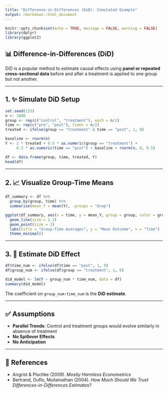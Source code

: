 ```yaml
---
title: "Difference-in-Differences (DiD): Simulated Example"
output: rmarkdown::html_document
---
```


```r
knitr::opts_chunk$set(echo = TRUE, message = FALSE, warning = FALSE)
library(dplyr)
library(ggplot2)
```

## 📊 Difference-in-Differences (DiD)

DiD is a popular method to estimate causal effects using **panel or repeated cross-sectional data** before and after a treatment is applied to one group but not another.

---

## 1. ✨ Simulate DiD Setup

```r
set.seed(123)
n <- 1000
group <- rep(c("control", "treatment"), each = n/2)
time <- rep(c("pre", "post"), times = n/2)
treated <- ifelse(group == "treatment" & time == "post", 1, 0)

baseline <- rnorm(n)
Y <- 2 * treated + 0.5 * as.numeric(group == "treatment") + 
     0.3 * as.numeric(time == "post") + baseline + rnorm(n, 0, 0.5)

df <- data.frame(group, time, treated, Y)
head(df)
```

---

## 2. 📈 Visualize Group-Time Means

```r
df_summary <- df %>%
  group_by(group, time) %>%
  summarise(mean_Y = mean(Y), .groups = "drop")

ggplot(df_summary, aes(x = time, y = mean_Y, group = group, color = group))
  geom_line(size = 1.2)
  geom_point(size = 2)
  labs(title = "Group-Time Averages", y = "Mean Outcome", x = "Time")
  theme_minimal()
```

---

## 3. 🧮 Estimate DiD Effect

```r
df$time_num <- ifelse(df$time == "post", 1, 0)
df$group_num <- ifelse(df$group == "treatment", 1, 0)

did_model <- lm(Y ~ group_num * time_num, data = df)
summary(did_model)
```

The coefficient on `group_num:time_num` is the **DiD estimate**.

---

## ✅ Assumptions

- **Parallel Trends**: Control and treatment groups would evolve similarly in absence of treatment
- **No Spillover Effects**
- **No Anticipation**

---

## 📖 References

- Angrist & Pischke (2009). *Mostly Harmless Econometrics*
- Bertrand, Duflo, Mullainathan (2004). *How Much Should We Trust Differences-in-Differences Estimates?*